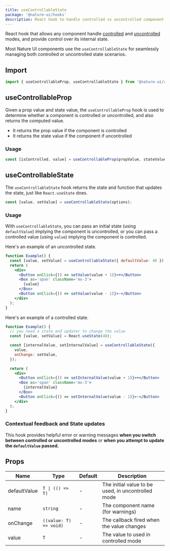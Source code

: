```yaml
---
title: useControllableState
package: '@nature-ui/hooks'
description: React hook to handle controlled vs uncontrolled component scenarios
---
```


React hook that allows any component handle
[controlled](https://reactjs.org/docs/forms.html#controlled-components) and
[uncontrolled](https://reactjs.org/docs/uncontrolled-components.html) modes, and
provide control over its internal state.

Most Nature UI components use the `useControllableState` for seamlessly managing
both controlled or uncontrolled state scenarios.

## Import

```js
import { useControllableProp, useControllableState } from '@nature-ui/core';
```

## useControllableProp

Given a prop value and state value, the `useControllableProp` hook is used to
determine whether a component is controlled or uncontrolled, and also returns
the computed value.

- It returns the prop value if the component is controlled
- It returns the state value if the component if uncontrolled

### Usage

```jsx live=false
const [isControlled, value] = useControllableProp(propValue, stateValue);
```

## useControllableState

The `useControllableState` hook returns the state and function that updates the
state, just like `React.useState` does.

```js live=false
const [value, setValue] = useControllableState(options);
```

### Usage

With `useControllableState`, you can pass an initial state (using
`defaultValue`) implying the component is uncontrolled, or you can pass a
controlled value (using `value`) implying the component is controlled.

Here's an example of an uncontrolled state.

```jsx
function Example() {
  const [value, setValue] = useControllableState({ defaultValue: 40 });
  return (
    <div>
      <Button onClick={() => setValue(value + 1)}>+</Button>
      <Box as='span' className='mx-3'>
        {value}
      </Box>
      <Button onClick={() => setValue(value - 1)}>-</Button>
    </div>
  );
}
```

Here's an example of a controlled state.

```jsx
function Example() {
  // you need a state and updater to change the value
  const [value, setValue] = React.useState(40);

  const [internalValue, setInternalValue] = useControllableState({
    value,
    onChange: setValue,
  });

  return (
    <div>
      <Button onClick={() => setInternalValue(value + 1)}>+</Button>
      <Box as='span' className='mx-3'>
        {internalValue}
      </Box>
      <Button onClick={() => setInternalValue(value - 1)}>-</Button>
    </div>
  );
}
```

### Contextual feedback and State updates

This hook provides helpful error or warning messages **when you switch between
controlled or uncontrolled modes** or **when you attempt to update the
`defaultValue` passed.**

## Props

| Name         | Type                   | Default | Description                                        |
| ------------ | ---------------------- | ------- | -------------------------------------------------- |
| defaultValue | `T \| (() => T)`       | -       | The initial value to be used, in uncontrolled mode |
| name         | `string`               | -       | The component name (for warnings)                  |
| onChange     | `((value: T) => void)` | -       | The callback fired when the value changes          |
| value        | `T`                    | -       | The value to used in controlled mode               |
